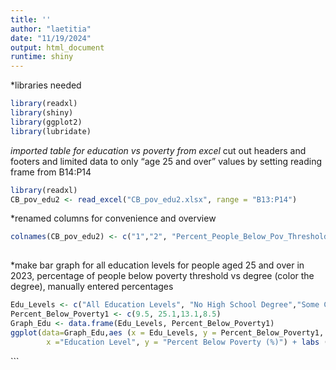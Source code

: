 ```yaml
---
title: ''
author: "laetitia"
date: "11/19/2024"
output: html_document
runtime: shiny
---
```


*libraries needed
```r
library(readxl)
library(shiny)
library(ggplot2)
library(lubridate)

```

*imported table for education vs poverty from excel
*cut out headers and footers and limited data to only "age 25 and over" values by setting reading frame from B14:P14
```r
library(readxl)
CB_pov_edu2 <- read_excel("CB_pov_edu2.xlsx", range = "B13:P14")

```

*renamed columns for convenience and overview
```r
colnames(CB_pov_edu2) <- c("1","2", "Percent_People_Below_Pov_Threshold_All_Edu_Levels", "4", "5", "Percent_People_Below_Pov_Threshold_No_HS", "7","8","Percent_People_Below_Pov_Threshold_Some_College_No_4Y", "10","11","Percent_People_Below_Pov_Threshold_4Y_Or_Higher")
                                   
```

*make bar graph for all education levels for people aged 25 and over in 2023, percentage of people below poverty threshold vs degree (color the degree), manually entered percentages
```r
Edu_Levels <- c("All Education Levels", "No High School Degree","Some College","University (4 Years) Or Higher")
Percent_Below_Poverty1 <- c(9.5, 25.1,13.1,8.5)
Graph_Edu <- data.frame(Edu_Levels, Percent_Below_Poverty1)
ggplot(data=Graph_Edu,aes (x = Edu_Levels, y = Percent_Below_Poverty1, fill=Edu_Levels)) + geom_bar(stat="identity") + theme_classic() + theme(axis.text.x = element_text(angle=50, hjust =1)) + labs(title="Percentage of Population (25+) Below Poverty Threshold by Education Level",
        x ="Education Level", y = "Percent Below Poverty (%)") + labs (fill= "Education Levels")
```
```
